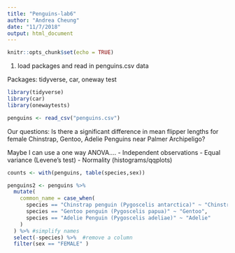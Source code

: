 ```yaml
---
title: "Penguins-lab6"
author: "Andrea Cheung"
date: "11/7/2018"
output: html_document
---
```


```r
knitr::opts_chunk$set(echo = TRUE)
```

1. load packages and read in penguins.csv data

Packages: tidyverse, car, oneway test
```r
library(tidyverse)
library(car)
library(onewaytests)

penguins <- read_csv("penguins.csv")
```

Our questions: Is there a significant difference in mean flipper lengths for female Chinstrap, Gentoo, Adelie Penguins near Palmer Archipeligo?

Maybe I can use a one way ANOVA....
- Independent observations
- Equal variance (Levene's test)
- Normality (histograms/qqplots)

```r

counts <- with(penguins, table(species,sex)) 

penguins2 <- penguins %>% 
  mutate(
    common_name = case_when(
      species == "Chinstrap penguin (Pygoscelis antarctica)" ~ "Chinstrap",
      species == "Gentoo penguin (Pygoscelis papua)" ~ "Gentoo",
      species == "Adelie Penguin (Pygoscelis adeliae)" ~ "Adelie"
    )
  ) %>% #simplify names
  select(-species) %>%  #remove a column
  filter(sex == "FEMALE" )
```

